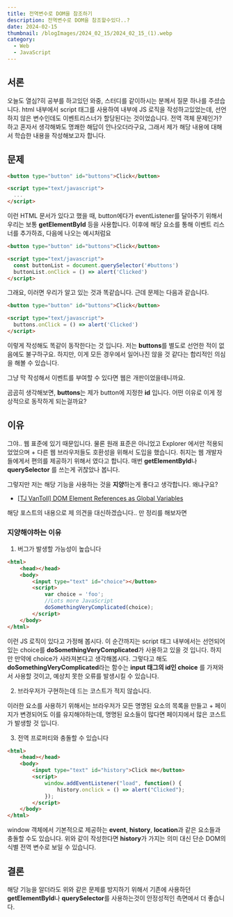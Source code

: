 ```yaml
---
title: 전역변수로 DOM을 참조하기
description: 전역변수로 DOM을 참조할수있다..?
date: 2024-02-15
thumbnail: /blogImages/2024_02_15/2024_02_15_(1).webp
category:
  - Web
  - JavaScript
---
```


## 서론

오늘도 열심?히 공부를 하고있던 와중, 스터디를 같이하시는 분께서 질문 하나를 주셨습니다.
html 내부에서 script 태그를 사용하여 내부에 JS 로직을 작성하고있었는데, 선언하지 않은 변수인데도 이벤트리스너가 할당된다는 것이었습니다.
전역 객체 문제인가? 하고 혼자서 생각해봐도 명쾌한 해답이 안나오더라구요, 그래서 제가 해당 내용에 대해서 학습한 내용을 작성해보고자 합니다.

## 문제

```html showLineNumbers
<button type="button" id="buttons">Click</button>

<script type="text/javascript">
  ...
</script>
```

이런 HTML 문서가 있다고 했을 때, button에다가 eventListener를 달아주기 위해서 우리는 보통 **getElementById** 등을 사용합니다.
이후에 해당 요소를 통해 이벤트 리스너를 추가하죠, 다음에 나오는 예시처럼요

```html showLineNumbers
<button type="button" id="buttons">Click</button>

<script type="text/javascript">
  const buttonList = document.querySelector('#buttons')
  buttonList.onClick = () => alert('Clicked')
</script>
```

그래요, 이러면 우리가 알고 있는 것과 똑같습니다. 근데 문제는 다음과 같습니다.

```html showLineNumbers
<button type="button" id="buttons">Click</button>

<script type="text/javascript">
  buttons.onClick = () => alert('Clicked')
</script>
```

이렇게 작성해도 똑같이 동작한다는 것 입니다. 저는 **buttons**를 별도로 선언한 적이 없음에도 불구하구요.
하지만, 이게 모든 경우에서 일어나진 않을 것 같다는 합리적인 의심을 해볼 수 있습니다.

그냥 막 작성해서 이벤트를 부여할 수 있다면 웹은 개판이었을테니까요.

곰곰히 생각해보면, **buttons**는 제가 button에 지정한 **id** 입니다. 어떤 이유로 이게 정상적으로 동작하게 되는걸까요?

## 이유

그야.. 웹 표준에 있기 때문입니다. 물론 원래 표준은 아니었고 Explorer 에서만 적용되었었으며 + 다른 웹 브라우저들도 호환성을 위해서 도입을 했습니다.
취지는 웹 개발자들에게서 편의를 제공하기 위해서 였다고 합니다. 매번 **getElementById**나 **querySelector** 를 쓰는게 귀찮았나 봅니다.

그렇지만 저는 해당 기능을 사용하는 것을 **지양**하는게 좋다고 생각합니다. 왜냐구요?

- [[TJ VanToll] DOM Element References as Global Variables](https://www.tjvantoll.com/2012/07/19/dom-element-references-as-global-variables/)

해당 포스트의 내용으로 제 의견을 대신하겠습니다.. 만 정리를 해보자면

### 지양해야하는 이유

1. 버그가 발생할 가능성이 높습니다

```html showLineNumbers
<html>
    <head></head>
    <body>
        <input type="text" id="choice"></button>
        <script>
            var choice = 'foo';
            //Lots more JavaScript
            doSomethingVeryComplicated(choice);
        </script>
    </body>
</html>
```

이런 JS 로직이 있다고 가정해 봅시다. 이 순간까지는 script 태그 내부에서는 선언되어있는 choice를 **doSomethingVeryComplicated**가 사용하고 있을 것 입니다.
하지만 만약에 choice가 사라져본다고 생각해봅시다. 그렇다고 해도 **doSomethingVeryComplicated**라는 함수는 **input 태그의 id인 choice** 를 가져와서 사용할 것이고, 예상치 못한 오류를 발생시킬 수 있습니다.

2. 브라우저가 구현하는데 드는 코스트가 적지 않습니다.

이러한 요소를 사용하기 위해서는 브라우저가 모든 명명된 요소의 목록을 만들고 + 페이지가 변경되어도 이를 유지해야하는데, 명명된 요소들이 많다면 페이지에서 많은 코스트가 발생할 것 입니다.

3. 전역 프로퍼티와 충돌할 수 있습니다

```html showLineNumbers
<html>
    <head></head>
    <body>
        <input type="text" id="history">Click me</button>
        <script>
            window.addEventListener("load", function() {
                history.onclick = () => alert("Clicked");
            });
        </script>
    </body>
</html>
```

window 객체에서 기본적으로 제공하는 **event**, **history**, **location**과 같은 요소들과 충돌할 수도 있습니다.
위와 같이 작성한다면 **history**가 가지는 의미 대신 단순 DOM의 식별 전역 변수로 보일 수 있습니다.

## 결론

해당 기능을 알더라도 위와 같은 문제를 방지하기 위해서 기존에 사용하던 **getElementById**나 **querySelector**를 사용하는것이 안정성적인 측면에서 더 좋습니다.
